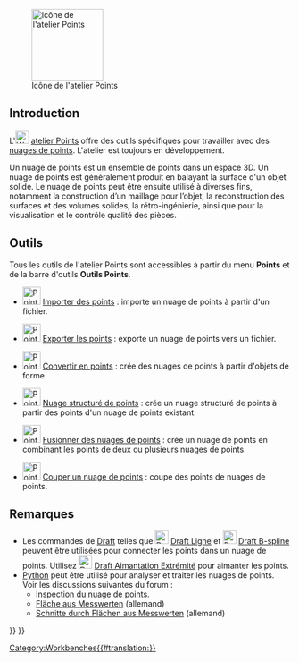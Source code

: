 <languages/>

{{Docnav/fr
|[[PartDesign_Workbench/fr|Atelier PartDesign]]
|[[Reverse_Engineering_Workbench/fr|Atelier Reverse Engineering]]
|IconL=Workbench_PartDesign.svg
|IconR=Workbench_Reverse_Engineering.svg
}}

[[Image:Workbench_Points.svg|thumb|128px|Icône de l'atelier Points]]

{{TOCright}}

==Introduction==

L'[[Image:Workbench_Points.svg|24px]] [[Points_Workbench/fr|atelier Points]]  offre des outils spécifiques pour travailler avec des [https://fr.wikipedia.org/wiki/Nuage_de_points_(g%C3%A9om%C3%A9trie) nuages de points]. L'atelier est toujours en développement.

Un nuage de points est un ensemble de points dans un espace 3D. Un nuage de points est généralement produit en balayant la surface d'un objet solide. Le nuage de points peut être ensuite utilisé à diverses fins, notamment la construction d’un maillage pour l’objet, la reconstruction des surfaces et des volumes solides, la rétro-ingénierie, ainsi que pour la visualisation et le contrôle qualité des pièces.

<span id="Tools"></span>
==Outils==

Tous les outils de l'atelier Points sont accessibles à partir du menu '''Points''' et de la barre d'outils '''Outils Points'''.

* [[Image:Points_Import.svg|32px]] [[Points_Import/fr|Importer des points]] : importe un nuage de points à partir d'un fichier.

* [[Image:Points_Export.svg|32px]] [[Points_Export/fr|Exporter les points]] : exporte un nuage de points vers un fichier.

* [[Image:Points_Convert.svg|32px]] [[Points_Convert/fr|Convertir en points]] : crée des nuages de points à partir d'objets de forme.

* [[Image:Points_Structure.svg|32px]] [[Points_Structure/fr|Nuage structuré de points]] : crée un nuage structuré de points à partir des points d'un nuage de points existant.

* [[Image:Points_Merge.svg|32px]] [[Points_Merge/fr|Fusionner des nuages de points]] : crée un nuage de points en combinant les points de deux ou plusieurs nuages de points.

* [[Image:Points_PolyCut.svg|32px]] [[Points_PolyCut/fr|Couper un nuage de points]] : coupe des points de nuages de points.

<span id="Notes"></span>
==Remarques==

* Les commandes de [[Draft_Workbench/fr|Draft]] telles que [[Image:Draft_Line.svg|24px]] [[Draft_Line/fr|Draft Ligne]] et [[Image:Draft_BSpline.svg|24px]] [[Draft_BSpline/fr|Draft B-spline]] peuvent être utilisées pour connecter les points dans un nuage de points. Utilisez [[Image:Draft_Snap_Endpoint.svg|24px]] [[Draft_Snap_Endpoint/fr|Draft Aimantation Extrémité]] pour aimanter les points.
*[[Python/fr|Python]] peut être utilisé pour analyser et traiter les nuages de points. Voir les discussions suivantes du forum :
** [http://forum.freecadweb.org/viewtopic.php?f=3&t=16098 Inspection du nuage de points].
** [http://forum.freecadweb.org/viewtopic.php?f=13&t=15988 Fläche aus Messwerten] (allemand)
** [http://forum.freecadweb.org/viewtopic.php?f=13&t=16103 Schnitte durch Flächen aus Messwerten] (allemand)


{{Docnav/fr
|[[PartDesign_Workbench/fr|Atelier PartDesign]]
|[[Reverse_Engineering_Workbench/fr|Atelier Reverse Engineering]]
|IconL=Workbench_PartDesign.svg
|IconR=Workbench_Reverse_Engineering.svg
}}

{{Points Tools navi{{#translation:}}}}
{{Userdocnavi{{#translation:}}}}
[[Category:Workbenches{{#translation:}}]]